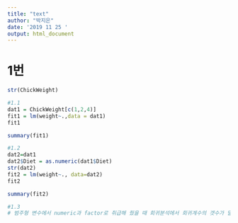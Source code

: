 ```yaml
---
title: "text"
author: "박지은"
date: '2019 11 25 '
output: html_document
---
```

# 1번
```r
str(ChickWeight)

#1.1
dat1 = ChickWeight[c(1,2,4)]
fit1 = lm(weight~.,data = dat1)
fit1

summary(fit1)

#1.2
dat2=dat1
dat2$Diet = as.numeric(dat1$Diet)
str(dat2)
fit2 = lm(weight~., data=dat2)
fit2

summary(fit2)

#1.3
# 범주형 변수에서 numeric과 factor로 취급해 줬을 때 회귀분석에서 회귀계수의 갯수가 달라지고 X변수의 갯수가 달라진다. numeric은 범주들 간의 차이를 알 수 없다.
```